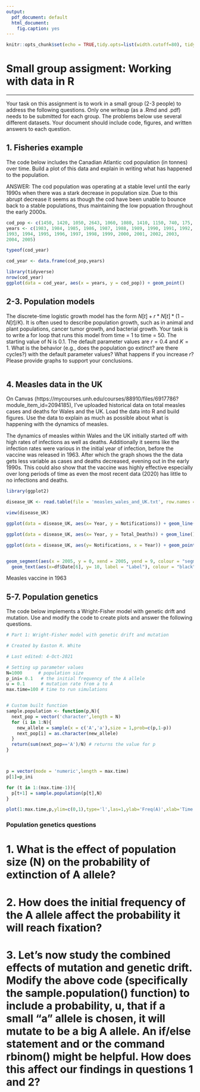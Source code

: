 ---
output:
  pdf_document: default
  html_document:
    fig.caption: yes
---

```{r setup, include=FALSE}
knitr::opts_chunk$set(echo = TRUE,tidy.opts=list(width.cutoff=80), tidy=TRUE)
```


# Small group assigment: Working with data in R

---

Your task on this assignment is to work in a small group (2-3 people) to address the following questions. Only one writeup (as a .Rmd and .pdf) needs to be submitted for each group. The problems below use several different datasets. Your document should include code, figures, and written answers to each question. 



## 1. Fisheries example

The code below includes the Canadian Atlantic cod population (in tonnes) over time. Build a plot of this data and explain in writing what has happened to the population. 

ANSWER: The cod population was operating at a stable level until the early 1990s when there was a stark decrease in population size. Due to this abrupt decrease it seems as though the cod have been unable to bounce back to a stable populations, thus maintaining the low popuation throughout the early 2000s.

```{r cod_pop,echo=T,eval=T, tidy=TRUE}
cod_pop <- c(1450, 1420, 1050, 2643, 1060, 1080, 1410, 1150, 740, 175, 43, 10, 12, 15, 16, 16, 28, 30, 32, 23, 12, 19, 27)
years <- c(1983, 1984, 1985, 1986, 1987, 1988, 1989, 1990, 1991, 1992, 
1993, 1994, 1995, 1996, 1997, 1998, 1999, 2000, 2001, 2002, 2003, 
2004, 2005)

typeof(cod_year)

cod_year <- data.frame(cod_pop,years)

library(tidyverse)
nrow(cod_year)
ggplot(data = cod_year, aes(x = years, y = cod_pop)) + geom_point()
```



## 2-3. Population models

The discrete-time logistic growth model has the form $N[t] + r*N[t]*(1 - N[t]/K)$. It is often used to describe population growth, such as in animal and plant populations, cancer tumor growth, and bacterial growth. Your task is to write a for loop that runs this model from time = 1 to time = 50. The starting value of N is 0.1. The default parameter values are $r=0.4$ and $K=1$. What is the behavior (e.g., does the population go extinct? are there cycles?) with the default parameter values? What happens if you increase $r$? Please provide graphs to support your conclusions.
```{r}

```


## 4. Measles data in the UK

On Canvas (https://mycourses.unh.edu/courses/88910/files/6917786?module_item_id=2094185), I've uploaded historical data on total measles cases and deaths for Wales and the UK. Load the data into R and build figures. Use the data to explain as much as possible about what is happening with the dynamics of measles. 

The dynamics of measles within Wales and the UK initially started off with high rates of infections as well as deaths. Additionally it seems like the infection rates were various in the initial year of infection, before the vaccine was released in 1963. After which the graph shows the the data gets less variable as cases and deaths decreased, evening out in the early 1990s. This could also show that the vaccine was highly effective especially over long periods of time as even the most recent data (2020) has little to no infections and deaths.

```{r}
library(ggplot2)

disease_UK <- read.table(file = 'measles_wales_and_UK.txt', row.names = NULL, header = TRUE)

view(disease_UK)

ggplot(data = disease_UK, aes(x= Year, y = Notifications)) + geom_line(aes(color = Total_Deaths))

ggplot(data = disease_UK, aes(x= Year, y = Total_Deaths)) + geom_line()

ggplot(data = disease_UK, aes(y= Notifications, x = Year)) + geom_point(aes(size = Total_Deaths)) + geom_smooth(method = 'lm') + geom_segment(aes(x=1963, y = 0, xend= 1963, yend=800000, color = 'segment'), data = disease_UK) + geom_text(aes(x=disease_UK$Year[24], y = 0, label = 'Measles Vaccine Made'), size = 2)


geom_segment(aes(x = 2005, y = 0, xend = 2005, yend = 9, colour = "segment"), data = df) + 
  geom_text(aes(x=df$Date[6], y= 10, label = "Label"), colour = "black", vjust = 1, size = 5) 
```

Measles vaccine in 1963

## 5-7. Population genetics

The code below implements a Wright-Fisher model with genetic drift and mutation. Use and modify the code to create plots and answer the following questions. 

```{r, echo=TRUE, eval=FALSE}
# Part 1: Wright-Fisher model with genetic drift and mutation

# Created by Easton R. White

# Last edited: 4-Oct-2021

# Setting up parameter values
N=1000      # population size 
p_ini= 0.1   # the initial frequency of the A allele
u = 0.1      # mutation rate from a to A
max.time=100 # time to run simulations


# Custom built function
sample.population <- function(p,N){
  next_pop = vector('character',length = N)
  for (i in 1:N){
    new_allele = sample(x = c('A','a'),size = 1,prob=c(p,1-p))
    next_pop[i] = as.character(new_allele)
  }
  return(sum(next_pop=='A')/N) # returns the value for p
}



p = vector(mode = 'numeric',length = max.time)
p[1]=p_ini

for (t in 1:(max.time-1)){
  p[t+1] = sample.population(p[t],N)
}

plot(1:max.time,p,ylim=c(0,1),type='l',las=1,ylab='Freq(A)',xlab='Time')
```


### Population genetics questions 

# 1. What is the effect of population size (N) on the probability of extinction of A allele?

# 2. How does the initial frequency of the A allele affect the probability it will reach fixation?

# 3. Let's now study the combined effects of mutation and genetic drift. Modify the above code (specifically the sample.population() function) to include a probability, u, that if a small "a" allele is chosen, it will mutate to be a big A allele. An if/else statement and or the command rbinom() might be helpful. How does this affect our findings in questions 1 and 2?




